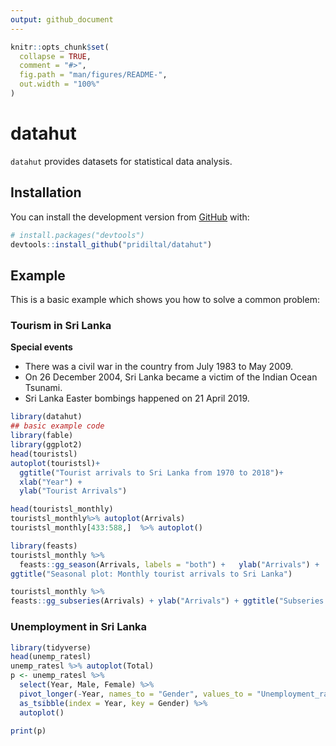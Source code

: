 ```yaml
---
output: github_document
---
```


<!-- README.md is generated from README.Rmd. Please edit that file -->

```r
knitr::opts_chunk$set(
  collapse = TRUE,
  comment = "#>",
  fig.path = "man/figures/README-",
  out.width = "100%"
)
```

# datahut

<!-- badges: start -->
<!-- badges: end -->

`datahut` provides datasets for statistical data analysis.

## Installation

You can install the development version from [GitHub](https://github.com/) with:

``` r
# install.packages("devtools")
devtools::install_github("pridiltal/datahut")
```
## Example

This is a basic example which shows you how to solve a common problem:

### Tourism in Sri Lanka

**Special events**

- There was a civil war in the country from July 1983 to May 2009.
- On 26 December 2004, Sri Lanka became a victim of the Indian Ocean Tsunami.
- Sri Lanka Easter bombings happened on 21 April 2019.

```r
library(datahut)
## basic example code
library(fable)
library(ggplot2)
head(touristsl)
autoplot(touristsl)+
  ggtitle("Tourist arrivals to Sri Lanka from 1970 to 2018")+
  xlab("Year") +
  ylab("Tourist Arrivals")
```

```r
head(touristsl_monthly)
touristsl_monthly%>% autoplot(Arrivals)
touristsl_monthly[433:588,]  %>% autoplot()
```


```r
library(feasts)
touristsl_monthly %>%
  feasts::gg_season(Arrivals, labels = "both") +   ylab("Arrivals") +
ggtitle("Seasonal plot: Monthly tourist arrivals to Sri Lanka")
```

```r
touristsl_monthly %>%
feasts::gg_subseries(Arrivals) + ylab("Arrivals") + ggtitle("Subseries plot: Monthly tourist arrivals to Sri Lanka")

```

### Unemployment in Sri Lanka 


```r
library(tidyverse)
head(unemp_ratesl)
unemp_ratesl %>% autoplot(Total)
p <- unemp_ratesl %>%
  select(Year, Male, Female) %>%
  pivot_longer(-Year, names_to = "Gender", values_to = "Unemployment_rate") %>%
  as_tsibble(index = Year, key = Gender) %>%
  autoplot()

print(p)

```

